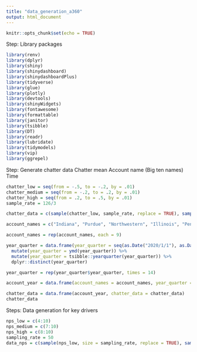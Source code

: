 ```yaml
---
title: "data_generation_a360"
output: html_document
---
```


```r
knitr::opts_chunk$set(echo = TRUE)
```
Step: Library packages
```r
library(renv)
library(dplyr)
library(shiny)
library(shinydashboard)
library(shinydashboardPlus)
library(tidyverse)
library(glue)
library(plotly)
library(devtools)
library(shinyWidgets)
library(fontawesome)
library(formattable)
library(janitor)
library(tsibble)
library(DT)
library(readr)
library(lubridate)
library(tidymodels)
library(vip)
library(ggrepel)
```
Step: Generate chatter data
Chatter mean 
Account name (Big ten names)
Time
```r
chatter_low = seq(from = -.5, to = -.2, by = .01)
chatter_medium = seq(from = -.2, to = .2, by = .01)
chatter_high = seq(from = .2, to = .5, by = .01)
sample_rate = 126/3

chatter_data = c(sample(chatter_low, sample_rate, replace = TRUE), sample(chatter_medium, sample_rate, replace = TRUE), sample(chatter_high, sample_rate, replace = TRUE))

account_names = c("Indiana", "Purdue", "Northwestern", "Illinois", "Penn State", "Ohio State", "Nebraska", "Michigan State", "Michigan", "Rutgers", "Maryland", "Minnesota", "Iowa", "Wisconsin") 

account_names = rep(account_names, each = 9)

year_quarter = data.frame(year_quarter = seq(as.Date("2020/1/1"), as.Date("2022/1/1"), "months")) %>%
  mutate(year_quarter = ymd(year_quarter)) %>%
  mutate(year_quarter = tsibble::yearquarter(year_quarter)) %>%
  dplyr::distinct(year_quarter) 

year_quarter = rep(year_quarter$year_quarter, times = 14)

account_year = data.frame(account_names = account_names, year_quarter = year_quarter)

chatter_data = data.frame(account_year, chatter_data = chatter_data)
chatter_data
```
Steps: Data generation for key drivers
```r
nps_low = c(4:10)
nps_medium = c(7:10)
nps_high = c(8:10)
sampling_rate = 50
data_nps = c(sample(nps_low, size = sampling_rate, replace = TRUE), sample(nps_medium, size = sampling_rate, replace = TRUE), sample(nps_high, size = sampling_rate, replace = TRUE))
```



